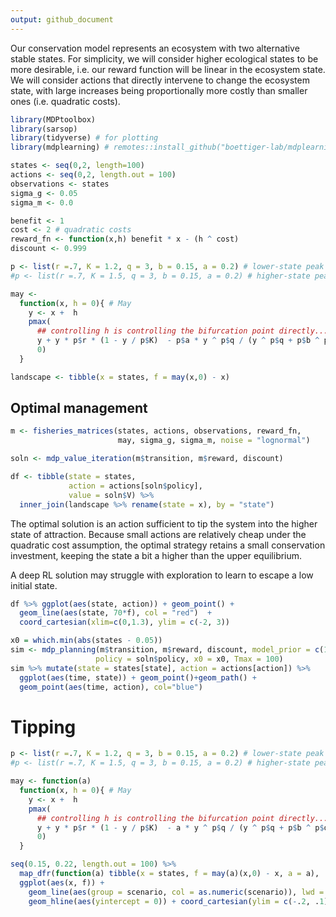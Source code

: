 ```yaml
---
output: github_document
---
```



Our conservation model represents an ecosystem with two alternative stable states.
For simplicity, we will consider higher ecological states to be more desirable, 
i.e. our reward function will be linear in the ecosystem state.  We will consider
actions that directly intervene to change the ecosystem state, with large increases
being proportionally more costly than smaller ones (i.e. quadratic costs). 

```r
library(MDPtoolbox)
library(sarsop)
library(tidyverse) # for plotting
library(mdplearning) # remotes::install_github("boettiger-lab/mdplearning")
```



```r
states <- seq(0,2, length=100)
actions <- seq(0,2, length.out = 100)
observations <- states
sigma_g <- 0.05
sigma_m <- 0.0

benefit <- 1
cost <- 2 # quadratic costs
reward_fn <- function(x,h) benefit * x - (h ^ cost)
discount <- 0.999

p <- list(r =.7, K = 1.2, q = 3, b = 0.15, a = 0.2) # lower-state peak is optimal
#p <- list(r =.7, K = 1.5, q = 3, b = 0.15, a = 0.2) # higher-state peak is optimal

may <- 
  function(x, h = 0){ # May
    y <- x +  h
    pmax(
      ## controlling h is controlling the bifurcation point directly...
      y + y * p$r * (1 - y / p$K)  - p$a * y ^ p$q / (y ^ p$q + p$b ^ p$q),  
      0)
  }

landscape <- tibble(x = states, f = may(x,0) - x) 
```

## Optimal management


```r
m <- fisheries_matrices(states, actions, observations, reward_fn, 
                        may, sigma_g, sigma_m, noise = "lognormal")
```


```r
soln <- mdp_value_iteration(m$transition, m$reward, discount)
```


```r
df <- tibble(state = states,
             action = actions[soln$policy],
             value = soln$V) %>% 
  inner_join(landscape %>% rename(state = x), by = "state")
```


The optimal solution is an action sufficient to tip the system into the higher state of attraction.
Because small actions are relatively cheap under the quadratic cost assumption, the optimal
strategy retains a small conservation investment, keeping the state a bit a higher than the upper
equilibrium.

A deep RL solution may struggle with exploration to learn to escape a low initial state.

```r
df %>% ggplot(aes(state, action)) + geom_point() +
  geom_line(aes(state, 70*f), col = "red")  + 
  coord_cartesian(xlim=c(0,1.3), ylim = c(-2, 3))
```



```r
x0 = which.min(abs(states - 0.05))
sim <- mdp_planning(m$transition, m$reward, discount, model_prior = c(1), 
                   policy = soln$policy, x0 = x0, Tmax = 100)
sim %>% mutate(state = states[state], action = actions[action]) %>% 
  ggplot(aes(time, state)) + geom_point()+geom_path() + 
  geom_point(aes(time, action), col="blue")
```


# Tipping

```r


p <- list(r =.7, K = 1.2, q = 3, b = 0.15, a = 0.2) # lower-state peak is optimal
#p <- list(r =.7, K = 1.5, q = 3, b = 0.15, a = 0.2) # higher-state peak is optimal

may <- function(a) 
  function(x, h = 0){ # May
    y <- x +  h
    pmax(
      ## controlling h is controlling the bifurcation point directly...
      y + y * p$r * (1 - y / p$K)  - a * y ^ p$q / (y ^ p$q + p$b ^ p$q),  
      0)
  }

seq(0.15, 0.22, length.out = 100) %>%
  map_dfr(function(a) tibble(x = states, f = may(a)(x,0) - x, a = a), .id = "scenario") %>% 
  ggplot(aes(x, f)) + 
    geom_line(aes(group = scenario, col = as.numeric(scenario)), lwd = 1) +
    geom_hline(aes(yintercept = 0)) + coord_cartesian(ylim = c(-.2, .1))
```
